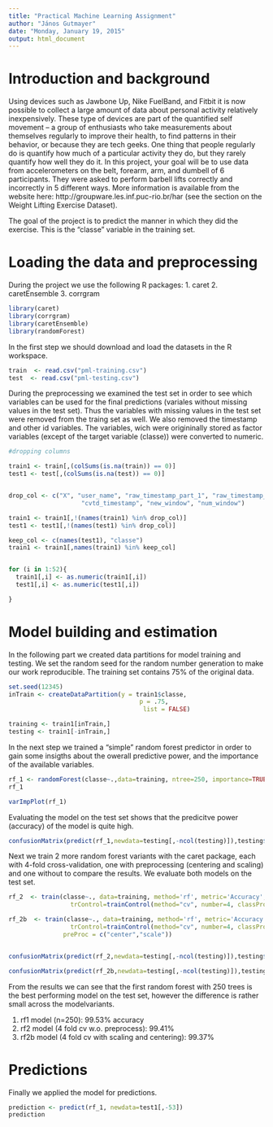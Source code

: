 ```yaml
---
title: "Practical Machine Learning Assignment"
author: "János Gutmayer"
date: "Monday, January 19, 2015"
output: html_document
---
```


# Introduction and background

Using devices such as Jawbone Up, Nike FuelBand, and Fitbit it is now possible to collect a large amount of data about personal activity relatively inexpensively. These type of devices are part of the quantified self movement – a group of enthusiasts who take measurements about themselves regularly to improve their health, to find patterns in their behavior, or because they are tech geeks. One thing that people regularly do is quantify how much of a particular activity they do, but they rarely quantify how well they do it. In this project, your goal will be to use data from accelerometers on the belt, forearm, arm, and dumbell of 6 participants. They were asked to perform barbell lifts correctly and incorrectly in 5 different ways. More information is available from the website here: http://groupware.les.inf.puc-rio.br/har (see the section on the Weight Lifting Exercise Dataset). 

The goal of the project is to predict the manner in which they did the exercise. This is the "classe" variable in the training set.



# Loading the data and preprocessing

During the project we use the following R packages:
  1. caret
  2. caretEnsemble
  3. corrgram
  
  
```r
library(caret)
library(corrgram)
library(caretEnsemble)
library(randomForest)
```


In the first step we should download and load the datasets in the R workspace.

```r
train  <- read.csv("pml-training.csv")
test  <- read.csv("pml-testing.csv")

```

During the preprocessing we examined the test set in order to see which variables can be used for the final predictions (variales without missing values in the test set). Thus the variables with missing values in the test set were removed from the traing set as well. We also removed the timestamp and other id variables. The variables, wich were origininally stored as factor variables (except of the target variable (classe)) were converted to numeric.  


```r
#dropping columns

train1 <- train[,(colSums(is.na(train)) == 0)]
test1 <- test[,(colSums(is.na(test)) == 0)]


drop_col <- c("X", "user_name", "raw_timestamp_part_1", "raw_timestamp_part_2",
                    "cvtd_timestamp", "new_window", "num_window")

train1 <- train1[,!(names(train1) %in% drop_col)]
test1 <- test1[,!(names(test1) %in% drop_col)]

keep_col <- c(names(test1), "classe")
train1 <- train1[,names(train1) %in% keep_col]


for (i in 1:52){
  train1[,i] <- as.numeric(train1[,i])
  test1[,i] <- as.numeric(test1[,i])

}


```


# Model building and estimation

In the following part we created data partitions for model training and testing. We set the random seed for the random number generation to make our work reproducible. The training set contains 75% of the original data.   

```r

set.seed(12345)
inTrain <- createDataPartition(y = train1$classe,
                                    p = .75,
                                     list = FALSE)

training <- train1[inTrain,]
testing <- train1[-inTrain,]


```

In the next step we trained a "simple" random forest predictor in order to gain some insigths about the owerall predictive power, and the importance of the available variables. 


```r
rf_1 <- randomForest(classe~.,data=training, ntree=250, importance=TRUE)
rf_1

varImpPlot(rf_1)


```

Evaluating the model on the test set shows that the predicitve power (accuracy) of the model is quite high.

```r
confusionMatrix(predict(rf_1,newdata=testing[,-ncol(testing)]),testing$classe)

```

Next we train 2 more random forest variants with the caret package, each with 4-fold cross-validation, one with preprocessing (centering and scaling) and one without to compare the results. We evaluate both models on the test set.


```r
rf_2  <- train(classe~., data=training, method='rf', metric='Accuracy',
                 trControl=trainControl(method="cv", number=4, classProbs=T))

rf_2b  <- train(classe~., data=training, method='rf', metric='Accuracy',
                 trControl=trainControl(method="cv", number=4, classProbs=T),
               preProc = c("center","scale"))


confusionMatrix(predict(rf_2,newdata=testing[,-ncol(testing)]),testing$classe)

confusionMatrix(predict(rf_2b,newdata=testing[,-ncol(testing)]),testing$classe)


```

From the results we can see that the first random forest with 250 trees is the best performing model on the test set, however the difference is rather small across the modelvariants. 

1. rf1 model (n=250): 99.53% accuracy
2. rf2 model (4 fold cv w.o. preprocess): 99.41%
3. rf2b model (4 fold cv with scaling and centering): 99.37%


# Predictions

Finally we applied the model for predictions.

```r
prediction <- predict(rf_1, newdata=test1[,-53])
prediction

```






